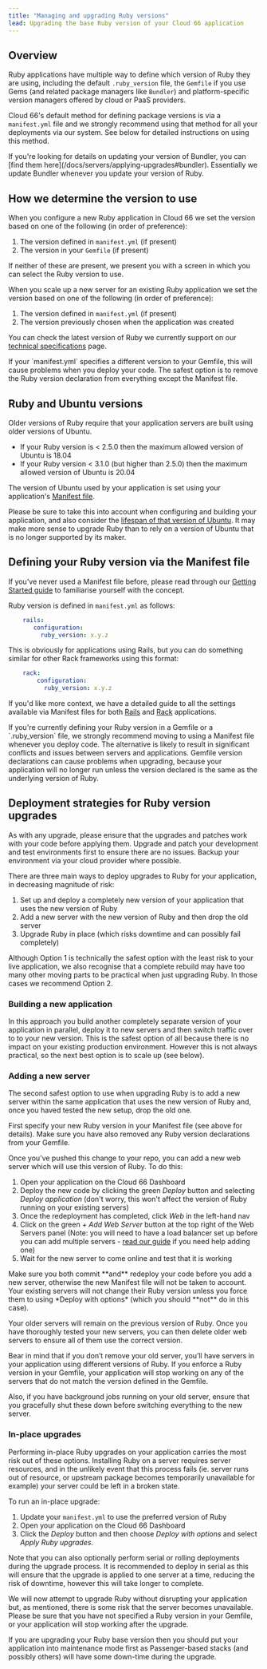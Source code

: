 ```yaml
---
title: "Managing and upgrading Ruby versions"
lead: Upgrading the base Ruby version of your Cloud 66 application
---
```


## Overview

Ruby applications have multiple way to define which version of Ruby they are using, including the default `.ruby_version` file, the `Gemfile` if you use Gems (and related package managers like `Bundler`) and platform-specific version managers offered by cloud or PaaS providers.

Cloud 66's default method for defining package versions is via a `manifest.yml` file and we strongly recommend using that method for all your deployments via our system. See below for detailed instructions on using this method. 

<Callout type="info" title="Updating Bundler version">
If you're looking for details on updating your version of Bundler, you can [find them here](/docs/servers/applying-upgrades#bundler). Essentially we update Bundler whenever you update your version of Ruby. 
</Callout>

## How we determine the version to use

When you configure a new Ruby application in Cloud 66 we set the version based on one of the following (in order of preference):

1. The version defined in `manifest.yml` (if present)
2. The version in your `Gemfile` (if present)

If neither of these are present, we present you with a screen in which you can select the Ruby version to use. 

When you scale up a new server for an existing Ruby application we set the version based on one of the following (in order of preference):

1. The version defined in `manifest.yml` (if present)
2. The version previously chosen when the application was created

You can check the latest version of Ruby we currently support on our [technical specifications](/docs/specs-and-policies/technical-specifications#component-versions) page.

<Callout type="warning" title="Remove Ruby version declaration from your Gemfile">
If your `manifest.yml` specifies a different version to your Gemfile, this will cause problems when you deploy your code. The safest option is to remove the Ruby version declaration from everything except the Manifest file.
</Callout> 

## Ruby and Ubuntu versions

Older versions of Ruby require that your application servers are built using older versions of Ubuntu. 

- If your Ruby version is < 2.5.0 then the maximum allowed version of Ubuntu is 18.04
- If your Ruby version < 3.1.0 (but higher than 2.5.0) then the maximum allowed version of Ubuntu is 20.04

The version of Ubuntu used by your application is set using your application's [Manifest file](/docs/manifest/building-a-manifest-file#rails).

Please be sure to take this into account when configuring and building your application, and also consider the [lifespan of that version of Ubuntu](/docs/servers/out-of-ubuntu-lts). It may make more sense to upgrade Ruby than to rely on a version of Ubuntu that is no longer supported by its maker.

## Defining your Ruby version via the Manifest file

If you've never used a Manifest file before, please read through our [Getting Started guide](/docs/manifest/building-a-manifest-file#manifest-tutorial) to familiarise yourself with the concept. 

Ruby version is defined in `manifest.yml` as follows:

```yaml
    rails:
       configuration:
         ruby_version: x.y.z
```

This is obviously for applications using Rails, but you can do something similar for other Rack frameworks using this format:

```yaml
    rack:
        configuration:
          ruby_version: x.y.z
```

If you'd like more context, we have a detailed guide to all the settings available via Manifest files for both [Rails](/docs/manifest/building-a-manifest-file#rails) and [Rack](/docs/manifest/building-a-manifest-file#rack) applications.

<Callout type="warning" title="Define your Ruby version in Manifest">
If you're currently defining your Ruby version in a Gemfile or a `.ruby_version` file, we strongly recommend moving to using a Manifest file whenever you deploy code. The alternative is likely to result in significant conflicts and issues between servers and applications. Gemfile version declarations can cause problems when upgrading, because your application will no longer run unless the version declared is the same as the underlying version of Ruby.
</Callout>

## Deployment strategies for Ruby version upgrades

As with any upgrade, please ensure that the upgrades and patches work with your code before applying them. Upgrade and patch your development and test environments first to ensure there are no issues. Backup your environment via your cloud provider where possible.

There are three main ways to deploy upgrades to Ruby for your application, in decreasing magnitude of risk:

1. Set up and deploy a completely new version of your application that uses the new version of Ruby
2. Add a new server with the new version of Ruby and then drop the old server
3. Upgrade Ruby in place (which risks downtime and can possibly fail completely)

<Callout type="info" title="Recommended options">
Although Option 1 is technically the safest option with the least risk to your live application, we also recognise that a complete rebuild may have too many other moving parts to be practical when just upgrading Ruby. In those cases we recommend Option 2. 
</Callout>

### Building a new application

In this approach you build another completely separate version of your application in parallel, deploy it to new servers and then switch traffic over to to your new version. This is the safest option of all because there is no impact on your existing production environment. However this is not always practical, so the next best option is to scale up (see below).

### Adding a new server

The second safest option to use when upgrading Ruby is to add a new server within the same application that uses the new version of Ruby and, once you haved tested the new setup, drop the old one.

First specify your new Ruby version in your Manifest file (see above for details). Make sure you have also removed any Ruby version declarations from your Gemfile.

Once you’ve pushed this change to your repo, you can add a new web server which will use this version of Ruby. To do this:

1. Open your application on the Cloud 66 Dashboard
2. Deploy the new code by clicking the green *Deploy* button and selecting *Deploy application* (don't worry, this won't affect the version of Ruby running on your existing servers)
3. Once the redeployment has completed, click *Web* in the left-hand nav
4. Click on the green *+ Add Web Server* button at the top right of the Web Servers panel (Note: you will need to have a load balancer set up before you can add multiple servers - [read our guide](/docs/load-balancers/load-balancer) if you need help adding one)
5. Wait for the new server to come online and test that it is working

<Callout type="warning" title="Be sure to commit and redeploy">
Make sure you both commit **and** redeploy your code before you add a new server, otherwise the new Manifest file will not be taken to account. Your existing servers will not change their Ruby version unless you force them to using *Deploy with options* (which you should **not** do in this case). 
</Callout>

Your older servers will remain on the previous version of Ruby. Once you have thoroughly tested your new servers, you can then delete older web servers to ensure all of them use the correct version.

Bear in mind that if you don’t remove your old server, you’ll have servers in your application using different versions of Ruby. If you enforce a Ruby version in your Gemfile, your application will stop working on any of the servers that do not match the version defined in the Gemfile.

Also, if you have background jobs running on your old server, ensure that you gracefully shut these down before switching everything to the new server.

### In-place upgrades

Performing in-place Ruby upgrades on your application carries the most risk out of these options. Installing Ruby on a server requires server resources, and in the unlikely event that this process fails (ie. server runs out of resource, or upstream package becomes temporarily unavailable for example) your server could be left in a broken state.

To run an in-place upgrade:

1. Update your `manifest.yml` to use the preferred version of Ruby
2. Open your application on the Cloud 66 Dashboard
3. Click the *Deploy* button and then choose *Deploy with options* and select *Apply Ruby upgrades.* 

Note that you can also optionally perform serial or rolling deployments during the upgrade process. It is recommended to deploy in serial as this will ensure that the upgrade is applied to one server at a time, reducing the risk of downtime, however this will take longer to complete.

We will now attempt to upgrade Ruby without disrupting your application but, as mentioned, there is some risk that the server becomes unavailable. Please be sure that you have not specified a Ruby version in your Gemfile, or your application will stop working after the upgrade. 

<Callout type="error" title="Upgrading Ruby may cause downtime">
If you are upgrading your Ruby base version then you should put your application into maintenance mode first as Passenger-based stacks (and possibly others) will have some down-time during the upgrade.
</Callout>
